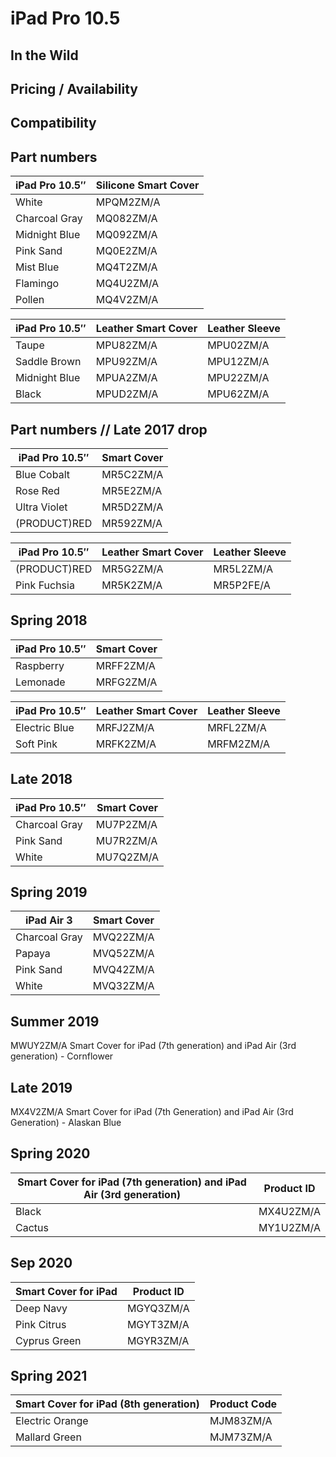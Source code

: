 
# iPad Pro 10.5

## In the Wild

## Pricing / Availability

## Compatibility

## Part numbers

| iPad Pro 10.5″ | Silicone Smart Cover |
| -------------- | -------------------- |
| White          | MPQM2ZM/A            |
| Charcoal Gray  | MQ082ZM/A            |
| Midnight Blue  | MQ092ZM/A            |
| Pink Sand      | MQ0E2ZM/A            |
| Mist Blue      | MQ4T2ZM/A            |
| Flamingo       | MQ4U2ZM/A            |
| Pollen         | MQ4V2ZM/A            |

| iPad Pro 10.5″ | Leather Smart Cover | Leather Sleeve |
| -------------- | ------------------- | -------------- |
| Taupe          | MPU82ZM/A           | MPU02ZM/A      |
| Saddle Brown   | MPU92ZM/A           | MPU12ZM/A      |
| Midnight Blue  | MPUA2ZM/A           | MPU22ZM/A      |
| Black          | MPUD2ZM/A           | MPU62ZM/A      |

## Part numbers // Late 2017 drop

| iPad Pro 10.5″ | Smart Cover |
| -------------- | ----------- |
| Blue Cobalt    | MR5C2ZM/A   |
| Rose Red       | MR5E2ZM/A   |
| Ultra Violet   | MR5D2ZM/A   |
| (PRODUCT)RED   | MR592ZM/A   |

| iPad Pro 10.5″ | Leather Smart Cover | Leather Sleeve |
| -------------- | ------------------- | -------------- |
| (PRODUCT)RED   | MR5G2ZM/A           | MR5L2ZM/A      |
| Pink Fuchsia   | MR5K2ZM/A           | MR5P2FE/A      |

## Spring 2018

| iPad Pro 10.5″ | Smart Cover |
| -------------- | ----------- |
| Raspberry      | MRFF2ZM/A   |
| Lemonade       | MRFG2ZM/A   |

| iPad Pro 10.5″ | Leather Smart Cover | Leather Sleeve |
| -------------- | ------------------- | -------------- |
| Electric Blue  | MRFJ2ZM/A           | MRFL2ZM/A      |
| Soft Pink      | MRFK2ZM/A           | MRFM2ZM/A      |

## Late 2018

| iPad Pro 10.5″ | Smart Cover |
| -------------- | ----------- |
| Charcoal Gray  | MU7P2ZM/A   |
| Pink Sand      | MU7R2ZM/A   |
| White          | MU7Q2ZM/A   |

## Spring 2019

| iPad Air 3    | Smart Cover |
| ------------- | ----------- |
| Charcoal Gray | MVQ22ZM/A   |
| Papaya        | MVQ52ZM/A   |
| Pink Sand     | MVQ42ZM/A   |
| White         | MVQ32ZM/A   |

## Summer 2019

MWUY2ZM/A Smart Cover for iPad (7th generation) and iPad Air (3rd generation) - Cornflower

## Late 2019

MX4V2ZM/A Smart Cover for iPad (7th Generation) and iPad Air (3rd Generation) - Alaskan Blue

## Spring 2020

| Smart Cover for iPad (7th generation) and iPad Air (3rd generation) | Product ID |
| ------------------------------------------------------------------- | ---------- |
| Black                                                               | MX4U2ZM/A  |
| Cactus                                                              | MY1U2ZM/A  |

## Sep 2020

| Smart Cover for iPad | Product ID |
| -------------------- | ---------- |
| Deep Navy            | MGYQ3ZM/A  |
| Pink Citrus          | MGYT3ZM/A  |
| Cyprus Green         | MGYR3ZM/A  |

## Spring 2021

| Smart Cover for iPad (8th generation) | Product Code |
| ------------------------------------- | ------------ |
| Electric Orange                       | MJM83ZM/A    |
| Mallard Green                         | MJM73ZM/A    |
